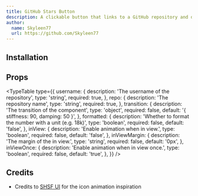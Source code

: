 ```yaml
---
title: GitHub Stars Button
description: A clickable button that links to a GitHub repository and displays the number of stars.
author:
  name: Skyleen77
  url: https://github.com/Skyleen77
---
```


<ComponentPreview name="github-stars-button-demo" />

## Installation

<ComponentInstallation name="github-stars-button" />

## Props

<TypeTable
  type={{
    username: {
      description: 'The username of the repository',
      type: 'string',
      required: true,
    },
    repo: {
      description: 'The repository name',
      type: 'string',
      required: true,
    },
    transition: {
      description: 'The transition of the component',
      type: 'object',
      required: false,
      default: '{ stiffness: 90, damping: 50 }',
    },
    formatted: {
      description: 'Whether to format the number with a unit (e.g. 18k)',
      type: 'boolean',
      required: false,
      default: 'false',
    },
    inView: {
      description: 'Enable animation when in view.',
      type: 'boolean',
      required: false,
      default: 'false',
    },
    inViewMargin: {
      description: 'The margin of the in view.',
      type: 'string',
      required: false,
      default: '0px',
    },
    inViewOnce: {
      description: 'Enable animation when in view once.',
      type: 'boolean',
      required: false,
      default: 'true',
    },
  }}
/>

## Credits

- Credits to [SHSF UI](https://www.shsfui.com/primitives/buttons/heart-button) for the icon animation inspiration
